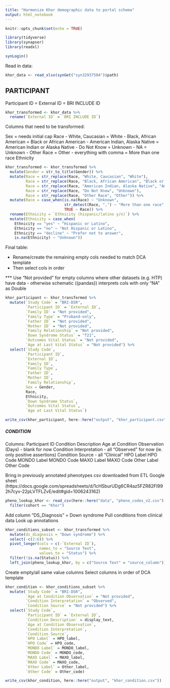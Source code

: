 ```yaml
---
title: "Harmonize Khor demographic data to portal schema"
output: html_notebook
---
```



```r
knitr::opts_chunk$set(echo = TRUE)

library(tidyverse)
library(synapser)
library(readxl)

synLogin()
```


Read in data:
```r
khor_data <- read_xlsx(synGet("syn32937504")$path)
```


## PARTICIPANT

Participant ID = External ID = BRI INCLUDE ID
```r
khor_transformed <- khor_data %>% 
  rename(`External ID` = `BRI INCLUDE ID`)
```

Columns that need to be transformed:

Sex = needs initial cap
Race
- White, Caucasian = White
- Black, African American = Black or African American
- American Indian, Alaska Native = American Indian or Alaska Native
- Do Not Know = Unknown
- NA = Unknown
- Other Race = Other
- everything with comma = More than one race
Ethnicity

```r
khor_transformed <- khor_transformed %>% 
  mutate(Gender = str_to_title(Gender)) %>% 
  mutate(Race = str_replace(Race, "White, Caucasian", "White"),
         Race = str_replace(Race, "Black, African American", "Black or African American"),
         Race = str_replace(Race, "American Indian, Alaska Native", "American Indian or Alaska Native"),
         Race = str_replace(Race, "Do Not Know", "Unknown"),
         Race = str_replace(Race, "Other Race", "Other")) %>% 
  mutate(Race = case_when(is.na(Race) ~ "Unknown",
                          str_detect(Race, ",") ~ "More than one race",
                          TRUE ~ Race)) %>% 
  rename(Ethnicity = `Ethnicity (hispanic/latino y/n)`) %>% 
  mutate(Ethnicity = case_when(
    Ethnicity == "yes" ~ "Hispanic or Latino",
    Ethnicity == "no" ~ "Not Hispanic or Latino",
    Ethnicity == "decline" ~ "Prefer not to answer",
    is.na(Ethnicity) ~ "Unknown"))
```


Final table:

- Rename/create the remaining empty cols needed to match DCA template
- Then select cols in order 

*** Use "Not provided" for empty columns where other datasets (e.g. HTP) have data - otherwise schematic ({pandas}) interprets cols with only "NA" as Double

```r
khor_participant <- khor_transformed %>% 
  mutate(`Study Code` = "BRI-DSR",
         `Participant ID` = `External ID`,
         `Family ID` = "Not provided",
         `Family Type` = "Proband-only",
         `Father ID` = "Not provided",
         `Mother ID` = "Not provided",
         `Family Relationship` = "Not provided",
         `Down Syndrome Status` = "T21",
         `Outcomes Vital Status` = "Not provided",
         `Age at Last Vital Status` = "Not provided") %>% 
  select(`Study Code`,
         `Participant ID`,
         `External ID`,
         `Family ID`,
         `Family Type`,
         `Father ID`,
         `Mother ID`,
         `Family Relationship`,
         Sex = Gender,
         Race,
         Ethnicity,
         `Down Syndrome Status`,
         `Outcomes Vital Status`,
         `Age at Last Vital Status`)

```


```r
write_csv(khor_participant, here::here("output", "khor_participant.csv"))
```


##### CONDITION

Columns: 
Participant ID 
Condition Description 
Age at Condition Observation (Days) - blank for now 
Condition Interpretation - all "Observed" for now (ie. only positive assertions) 
Condition Source - all "Clinical" 
HPO Label 
HPO Code 
MONDO Label 
MONDO Code 
MAXO Label 
MAXO Code 
Other Label 
Other Code


Bring in previously annotated phenotypes csv downloaded from ETL Google sheet (https://docs.google.com/spreadsheets/d/1cHSburUDg6CR4az5FZR82FI992h7cyv-22pLVTFLZvE/edit#gid=1006243162)

```r
pheno_lookup_khor <- read_csv(here::here("data", "pheno_codes_v2.csv")) %>% 
  filter(cohort == "Khor")
```

Add column "DS_Diagnosis" = Down syndrome
Pull conditions from clinical data
Look up annotations
```r
khor_conditions_subset <- khor_transformed %>% 
  mutate(ds_diagnosis = "Down syndrome") %>% 
  select(-c(2:6)) %>% 
  pivot_longer(cols = c(-`External ID`), 
               names_to = "Source Text",
               values_to = "Status") %>% 
  filter(!is.na(Status)) %>% 
  left_join(pheno_lookup_khor, by = c("Source Text" = "source_column"))
```

Create empty/all same value columns
Select columns in order of DCA template
```r
khor_condition <- khor_conditions_subset %>% 
  mutate(`Study Code` = "BRI-DSR",
         `Age at Condition Observation` = "Not provided",
         `Condition Interpretation` = "Observed",
         `Condition Source` = "Not provided") %>% 
  select(`Study Code`,
         `Participant ID` = `External ID`,
         `Condition Description` = display_text,
         `Age at Condition Observation`,
         `Condition Interpretation`,
         `Condition Source`,
         `HPO Label` = HPO_label,
         `HPO Code` = HPO_code,
         `MONDO Label` = MONDO_label,
         `MONDO Code` = MONDO_code,
         `MAXO Label` = MAXO_label,
         `MAXO Code` = MAXO_code,
         `Other Label` = Other_label,
         `Other Code` = Other_code)
```

```r
write_csv(khor_condition, here::here("output", "khor_condition.csv"))
```













